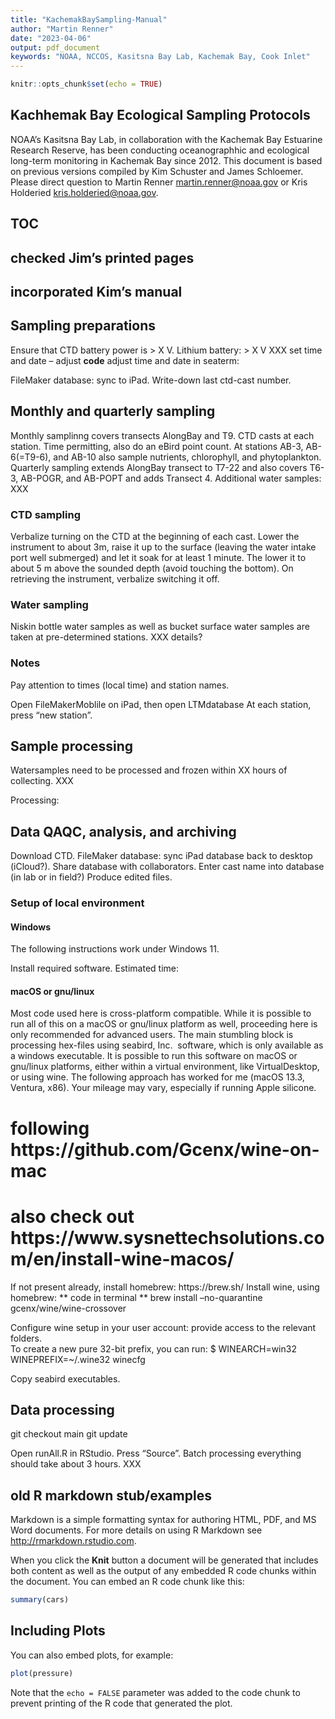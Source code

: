 ```yaml
---
title: "KachemakBaySampling-Manual"
author: "Martin Renner"
date: "2023-04-06"
output: pdf_document
keywords: "NOAA, NCCOS, Kasitsna Bay Lab, Kachemak Bay, Cook Inlet"
---
```


```r
knitr::opts_chunk$set(echo = TRUE)
```

## Kachhemak Bay Ecological Sampling Protocols

NOAA's Kasitsna Bay Lab, in collaboration with the Kachemak Bay Estuarine Research Reserve, 
has been conducting oceanographhic and ecological long-term monitoring in Kachemak Bay since 
2012. This document is based on previous versions compiled by Kim Schuster and James Schloemer. 
Please direct question to Martin Renner [martin.renner\@noaa.gov](mailto:martin.renner@noaa.gov){.email} 
or Kris Holderied [kris.holderied\@noaa.gov](mailto:kris.holderied@noaa.gov){.email}.

## TOC
## checked Jim's printed pages
## incorporated Kim's manual


## Sampling preparations
Ensure that CTD battery power is > X V. Lithium battery: > X V XXX
set time and date -- adjust
**code** adjust time and date in seaterm: 

FileMaker database: sync to iPad. Write-down last ctd-cast number. 


## Monthly and quarterly sampling
Monthly samplinng covers transects AlongBay and T9. CTD casts at each station. Time permitting, also do 
an eBird point count. At stations AB-3, AB-6(=T9-6), and AB-10 also sample nutrients, chlorophyll, and 
phytoplankton. Quarterly sampling extends AlongBay transect to T7-22 and also covers T6-3, AB-POGR, and AB-POPT 
and adds Transect 4. Additional water samples: XXX 

### CTD sampling
Verbalize turning on the CTD at the beginning of each cast. Lower the instrument to about 3m, raise it up to the
surface (leaving the water intake port well submerged) and let it soak for at least 1 minute. The lower it to 
about 5 m above the sounded depth (avoid touching the bottom). On retrieving the instrument, verbalize switching 
it off. 

### Water sampling
Niskin bottle water samples as well as bucket surface water samples are taken at pre-determined stations. 
XXX details? 

### Notes
Pay attention to times (local time) and station names. 

Open FileMakerMoblile on iPad, then open LTMdatabase
At each station, press "new station". 


## Sample processing
Watersamples need to be processed and frozen within XX hours of collecting. XXX 

Processing: 

## Data QAQC, analysis, and archiving

Download CTD.
FileMaker database: sync iPad database back to desktop (iCloud?). Share database with collaborators. 
Enter cast name into database (in lab or in field?)
Produce edited files. 

### Setup of local environment

#### Windows

The following instructions work under Windows 11. 

Install required software. 
Estimated time:


#### macOS or gnu/linux

Most code used here is cross-platform compatible. While it is possible to run all of this on a macOS or gnu/linux platform as well, 
proceeding here is only recommended for advanced users. The main stumbling block is processing hex-files using seabird, Inc. 
software, which is only available as a windows executable. It is possible to run this software on macOS or gnu/linux platforms, 
either within a virtual environment, like VirtualDesktop, or using wine. The following approach has worked for me (macOS 13.3, 
Ventura, x86). Your mileage may vary, especially if running Apple silicone. 

# following https://github.com/Gcenx/wine-on-mac
# also check out https://www.sysnettechsolutions.com/en/install-wine-macos/

If not present already, install homebrew: https://brew.sh/
Install wine, using homebrew: 
** code in terminal **
brew install --no-quarantine gcenx/wine/wine-crossover

Configure wine setup in your user account: provide access to the relevant folders.  
To create a new pure 32-bit prefix, you can run:
  $ WINEARCH=win32 WINEPREFIX=~/.wine32 winecfg


Copy seabird executables. 



## Data processing
git checkout main
git update

Open runAll.R in RStudio. Press "Source". 
Batch processing everything should take about 3 hours. XXX



## old R markdown stub/examples

Markdown is a simple formatting syntax for authoring HTML, PDF, and MS Word documents. For more details on using R Markdown see <http://rmarkdown.rstudio.com>.

When you click the **Knit** button a document will be generated that includes both content as well as the output of any embedded R code chunks within the document. You can embed an R code chunk like this:

```r
summary(cars)
```

## Including Plots

You can also embed plots, for example:

```r
plot(pressure)
```

Note that the `echo = FALSE` parameter was added to the code chunk to prevent printing of the R code that generated the plot.
